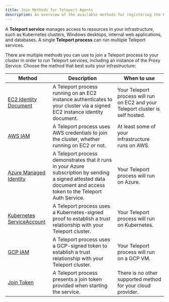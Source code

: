 ```yaml
---
title: Join Methods for Teleport Agents
description: An overview of the available methods for registering the Proxy Service, Database Service, and other Teleport services with your cluster.
---
```


A **Teleport service** manages access to resources in your infrastructure, such
as Kubernetes clusters, Windows desktops, internal web applications, and
databases. A single **Teleport process** can run multiple Teleport services.

There are multiple methods you can use to join a Teleport process to your
cluster in order to run Teleport services, including an instance of the Proxy
Service. Choose the method that best suits your infrastructure:

|Method|Description|When to use|
|------|-----------|-----------|
|[EC2 Identity Document](./join-services-to-your-cluster/aws-ec2.mdx)|A Teleport process running on an EC2 instance authenticates to your cluster via a signed EC2 instance identity document.|Your Teleport process will run on EC2 and your Teleport cluster is self hosted.|
|[AWS IAM](./join-services-to-your-cluster/aws-iam.mdx)|A Teleport process uses AWS credentials to join the cluster, whether running on EC2 or not.|At least some of your infrastructure runs on AWS.|
|[Azure Managed Identity](./join-services-to-your-cluster/azure.mdx)|A Teleport process demonstrates that it runs in your Azure subscription by sending a signed attested data document and access token to the Teleport Auth Service.|Your Teleport process will run on Azure.|
|[Kubernetes ServiceAccount](./join-services-to-your-cluster/kubernetes.mdx)|A Teleport process uses a Kubernetes-signed proof to establish a trust relationship with your Teleport cluster.|Your Teleport process will run on Kubernetes.|
|[GCP IAM](./join-services-to-your-cluster/gcp.mdx)|A Teleport process uses a GCP-signed token to establish a trust relationship with your Teleport cluster.|Your Teleport process will run on a GCP VM.|
|[Join Token](./join-services-to-your-cluster/join-token.mdx)|A Teleport process presents a join token provided when starting the service.|There is no other supported method for your cloud provider.|


